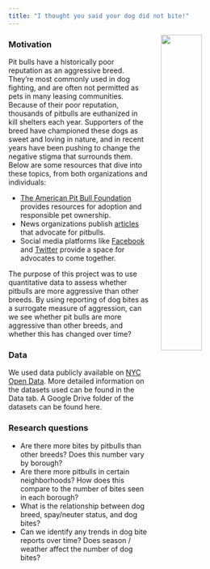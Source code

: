 ```yaml
---
title: "I thought you said your dog did not bite!"
---
```


<img src = "./pitbullbaby.jpg" style = "width:40%; float:right; padding-left:25px; padding-bottom:25px">

### Motivation

Pit bulls have a historically poor reputation as an aggressive breed. They're most commonly used in dog fighting, and are often not permitted as pets in many leasing communities. Because of their poor reputation, thousands of pitbulls are euthanized in kill shelters each year. Supporters of the breed have championed these dogs as sweet and loving in nature, and in recent years have been pushing to change the negative stigma that surrounds them. Below are some resources that dive into these topics, from both organizations and individuals:

- [The American Pit Bull Foundation](https://americanpitbullfoundation.com) provides resources for adoption and responsible pet ownership.
- News organizations publish [articles](https://www.huffingtonpost.com/chris-white/myths-lies-and-misconceptions-pit-bulls_b_8072204.html) that advocate for pitbulls. 
- Social media platforms like [Facebook](https://www.facebook.com/PitBullAdvocates1/) and [Twitter](https://twitter.com/pitbulladvocate?lang=en) provide a space for advocates to come together.

The purpose of this project was to use quantitative data to assess whether pitbulls are more aggressive than other breeds. By using reporting of dog bites as a surrogate measure of aggression, can we see whether pit bulls are more aggressive than other breeds, and whether this has changed over time?



### Data

We used data publicly available on [NYC Open Data](https://opendata.cityofnewyork.us). More detailed information on the datasets used can be found in the Data tab. A Google Drive folder of the datasets can be found here.



### Research questions

- Are there more bites by pitbulls than other breeds? Does this number vary by borough?
- Are there more pitbulls in certain neighborhoods? How does this compare to the number of bites seen in each borough?
- What is the relationship between dog breed, spay/neuter status, and dog bites? 
- Can we identify any trends in dog bite reports over time? Does season / weather affect the number of dog bites?

